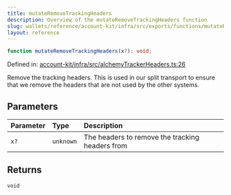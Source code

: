 ```yaml
---
title: mutateRemoveTrackingHeaders
description: Overview of the mutateRemoveTrackingHeaders function
slug: wallets/reference/account-kit/infra/src/exports/functions/mutateRemoveTrackingHeaders
layout: reference
---
```


```ts
function mutateRemoveTrackingHeaders(x?): void;
```

Defined in: [account-kit/infra/src/alchemyTrackerHeaders.ts:26](https://github.com/alchemyplatform/aa-sdk/blob/923a52171f7246172caf350853843e6680197da9/account-kit/infra/src/alchemyTrackerHeaders.ts#L26)

Remove the tracking headers. This is used in our split transport to ensure that we remove the headers that
are not used by the other systems.

## Parameters

| Parameter | Type      | Description                                     |
| :-------- | :-------- | :---------------------------------------------- |
| `x?`      | `unknown` | The headers to remove the tracking headers from |

## Returns

`void`

